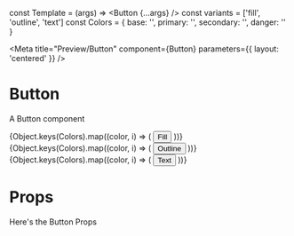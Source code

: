 const Template = (args) => <Button {...args} />
const variants = ['fill', 'outline', 'text']
const Colors = { base: '', primary: '', secondary: '', danger: '' }

<Meta
  title="Preview/Button"
  component={Button}
  parameters={{ layout: 'centered' }}
/>

# Button

A Button component

<Canvas>
  <Story name="Fill">
    <div style={{ display: 'flex', columnGap: 8 }}>
      {Object.keys(Colors).map((color, i) => (
        <Button variant="fill" color={color} key={`Button-fill__${i}`}>
          Fill
        </Button>
      ))}
    </div>
  </Story>
  <Story name="Outline">
    <div style={{ display: 'flex', columnGap: 8 }}>
      {Object.keys(Colors).map((color, i) => (
        <Button variant="outline" color={color} key={`Button-outline__${i}`}>
          Outline
        </Button>
      ))}
    </div>
  </Story>
  <Story name="Text">
    <div style={{ display: 'flex', columnGap: 8 }}>
      {Object.keys(Colors).map((color, i) => (
        <Button variant="text" color={color} key={`Button-text__${i}`}>
          Text
        </Button>
      ))}
    </div>
  </Story>
</Canvas>

# Props

Here's the Button Props

<ArgsTable of={Button} />
